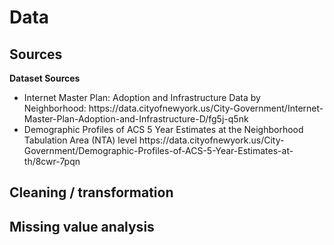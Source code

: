 # Data 

## Sources

**Dataset Sources**

 - Internet Master Plan: Adoption and Infrastructure Data by Neighborhood:
 https://data.cityofnewyork.us/City-Government/Internet-Master-Plan-Adoption-and-Infrastructure-D/fg5j-q5nk
 - Demographic Profiles of ACS 5 Year Estimates at the Neighborhood Tabulation Area (NTA) level
 https://data.cityofnewyork.us/City-Government/Demographic-Profiles-of-ACS-5-Year-Estimates-at-th/8cwr-7pqn
 
## Cleaning / transformation

## Missing value analysis

